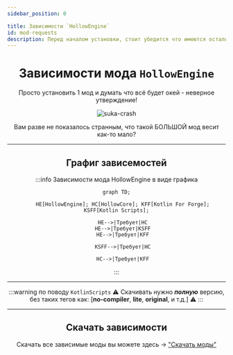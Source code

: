 ```yaml
---
sidebar_position: 0

title: Зависимости `HollowEngine`
id: mod-requests
description: Перед началом установки, стоит убедится что имеются остальные моды для корректной работы
---
```


<div align="center">

# Зависимости мода `HollowEngine`

Просто установить 1 мод и думать что всё будет окей - неверное утверждение!

![suka-crash](@site/static/img/doc/balin-crash.png "Сука, Я СЛОМАЛСЯ")

Вам разве не показалось странным, что такой БОЛЬШОЙ мод весит как-то мало?

---

## Графиг зависемостей

:::info Зависимости мода HollowEngine в виде графика
```mermaid
graph TD;
    
    HE[HollowEngine]; HC[HollowCore]; KFF[Kotlin For Forge]; KSFF[Kotlin Scripts];
    
    HE-->|Требует|HC
    HE-->|Требует|KSFF
    HE-->|Требует|KFF
    
    KSFF-->|Требует|HC
    
    HC-->|Требует|KFF
```
:::

---

:::warning по поводу `KotlinScripts`
⚠️ Скачивать нужно ***полную*** версию, без таких тегов как: [**no-compiler**, **lite**, **original**, и т.д.] ⚠️
:::

---

## Скачать зависимости

Скачать все зависимые моды вы можете здесь -> ["Скачать моды"](../../98-downloads-mods)

</div>